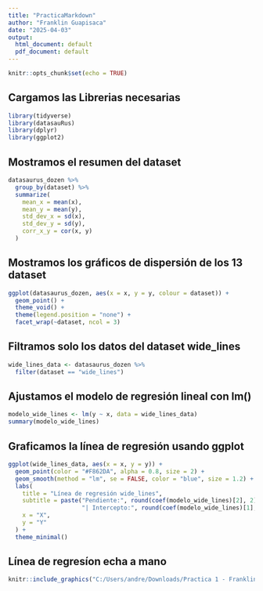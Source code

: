 ```yaml
---
title: "PracticaMarkdown"
author: "Franklin Guapisaca"
date: "2025-04-03"
output:
  html_document: default
  pdf_document: default
---
```


```r
knitr::opts_chunk$set(echo = TRUE)
```

## Cargamos las Librerias necesarias

```r
library(tidyverse)
library(datasauRus)
library(dplyr)
library(ggplot2)
```

## Mostramos el resumen del dataset

```r
datasaurus_dozen %>%
  group_by(dataset) %>%
  summarize(
    mean_x = mean(x),
    mean_y = mean(y),
    std_dev_x = sd(x),
    std_dev_y = sd(y),
    corr_x_y = cor(x, y)
  )
```

## Mostramos los gráficos de dispersión de los 13 dataset

```r
ggplot(datasaurus_dozen, aes(x = x, y = y, colour = dataset)) +
  geom_point() +
  theme_void() +
  theme(legend.position = "none") +
  facet_wrap(~dataset, ncol = 3)
```

## Filtramos solo los datos del dataset wide_lines

```r
wide_lines_data <- datasaurus_dozen %>%
  filter(dataset == "wide_lines")
```

## Ajustamos el modelo de regresión lineal con lm()

```r
modelo_wide_lines <- lm(y ~ x, data = wide_lines_data)
summary(modelo_wide_lines)
```

## Graficamos la línea de regresión usando ggplot

```r
ggplot(wide_lines_data, aes(x = x, y = y)) +
  geom_point(color = "#F862DA", alpha = 0.8, size = 2) + 
  geom_smooth(method = "lm", se = FALSE, color = "blue", size = 1.2) +
  labs(
    title = "Línea de regresión wide_lines",
    subtitle = paste("Pendiente:", round(coef(modelo_wide_lines)[2], 2),
                     "| Intercepto:", round(coef(modelo_wide_lines)[1], 2)),
    x = "X",
    y = "Y"
  ) +
  theme_minimal()
```

## Línea de regresíon echa a mano

```r
knitr::include_graphics("C:/Users/andre/Downloads/Practica 1 - Franklin Guapisaca/R/RegresionLinealEchaAMano.jpg")
```


